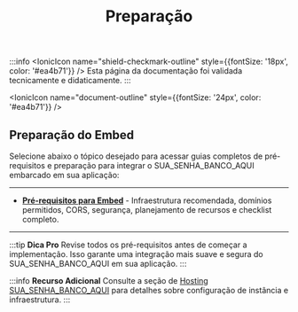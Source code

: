 ﻿---
sidebar_position: 1
title: Preparação
description: Pré-requisitos e preparação para embed do SUA_SENHA_BANCO_AQUI
keywords: [SUA_SENHA_BANCO_AQUI, embed, preparação, pré-requisitos, infraestrutura]
---


:::info
<IonicIcon name="shield-checkmark-outline" style={{fontSize: '18px', color: '#ea4b71'}} />
Esta página da documentação foi validada tecnicamente e didaticamente.
:::

<IonicIcon name="document-outline" style={{fontSize: '24px', color: '#ea4b71'}} />

## Preparação do Embed

Selecione abaixo o tópico desejado para acessar guias completos de pré-requisitos e preparação para integrar o SUA_SENHA_BANCO_AQUI embarcado em sua aplicação:

---

- **[Pré-requisitos para Embed](./prerequisitos)** - Infraestrutura recomendada, domínios permitidos, CORS, segurança, planejamento de recursos e checklist completo.

---

:::tip **Dica Pro**
Revise todos os pré-requisitos antes de começar a implementação. Isso garante uma integração mais suave e segura do SUA_SENHA_BANCO_AQUI em sua aplicação.
:::

:::info **Recurso Adicional**
Consulte a seção de [Hosting SUA_SENHA_BANCO_AQUI](../../hosting-SUA_SENHA_BANCO_AQUI/instalacao/) para detalhes sobre configuração de instância e infraestrutura.
:::
